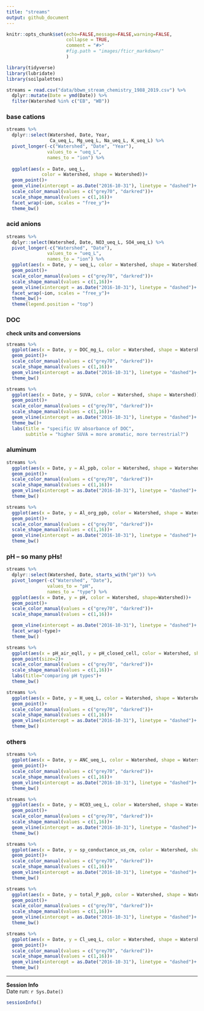 ```yaml
---
title: "streams"
output: github_document
---
```


```r
knitr::opts_chunk$set(echo=FALSE,message=FALSE,warning=FALSE,
                      collapse = TRUE,
                      comment = "#>"
                      #fig.path = "images/fticr_markdown/"
                      )

library(tidyverse)
library(lubridate)
library(soilpalettes)
```

```r
streams = read.csv("data/bbwm_stream_chemistry_1988_2019.csv") %>% 
  dplyr::mutate(Date = ymd(Date)) %>% 
  filter(Watershed %in% c("EB", "WB"))


```

### base cations

```r
streams %>% 
  dplyr::select(Watershed, Date, Year,
                Ca_ueq_L, Mg_ueq_L, Na_ueq_L, K_ueq_L) %>% 
  pivot_longer(-c("Watershed", "Date", "Year"),
               values_to = "ueq_L",
               names_to = "ion") %>% 
  
  ggplot(aes(x = Date, ueq_L,
             color = Watershed, shape = Watershed))+
  geom_point()+
  geom_vline(xintercept = as.Date("2016-10-31"), linetype = "dashed")+
  scale_color_manual(values = c("grey70", "darkred"))+
  scale_shape_manual(values = c(1,16))+
  facet_wrap(~ion, scales = "free_y")+
  theme_bw()
```

### acid anions

```r
streams %>% 
  dplyr::select(Watershed, Date, NO3_ueq_L, SO4_ueq_L) %>% 
  pivot_longer(-c("Watershed", "Date"),
               values_to = "ueq_L",
               names_to = "ion") %>% 
  ggplot(aes(x = Date, y = ueq_L, color = Watershed, shape = Watershed))+
  geom_point()+
  scale_color_manual(values = c("grey70", "darkred"))+
  scale_shape_manual(values = c(1,16))+
  geom_vline(xintercept = as.Date("2016-10-31"), linetype = "dashed")+
  facet_wrap(~ion, scales = "free_y")+
  theme_bw()+
  theme(legend.position = "top")

```


### DOC  
**check units and conversions**

```r
streams %>% 
  ggplot(aes(x = Date, y = DOC_mg_L, color = Watershed, shape = Watershed))+
  geom_point()+
  scale_color_manual(values = c("grey70", "darkred"))+
  scale_shape_manual(values = c(1,16))+
  geom_vline(xintercept = as.Date("2016-10-31"), linetype = "dashed")+
  theme_bw()

```

```r
streams %>% 
  ggplot(aes(x = Date, y = SUVA, color = Watershed, shape = Watershed))+
  geom_point()+
  scale_color_manual(values = c("grey70", "darkred"))+
  scale_shape_manual(values = c(1,16))+
  geom_vline(xintercept = as.Date("2016-10-31"), linetype = "dashed")+
  theme_bw()+
  labs(title = "specific UV absorbance of DOC",
       subtitle = "higher SUVA = more aromatic, more terrestrial?")
```

### aluminum

```r
streams %>% 
  ggplot(aes(x = Date, y = Al_ppb, color = Watershed, shape = Watershed))+
  geom_point()+
  scale_color_manual(values = c("grey70", "darkred"))+
  scale_shape_manual(values = c(1,16))+
  geom_vline(xintercept = as.Date("2016-10-31"), linetype = "dashed")+
  theme_bw()
```

```r
streams %>% 
  ggplot(aes(x = Date, y = Al_org_ppb, color = Watershed, shape = Watershed))+
  geom_point()+
  scale_color_manual(values = c("grey70", "darkred"))+
  scale_shape_manual(values = c(1,16))+
  geom_vline(xintercept = as.Date("2016-10-31"), linetype = "dashed")+
  theme_bw()
```

### pH -- so many pHs!

```r
streams %>% 
  dplyr::select(Watershed, Date, starts_with("pH")) %>% 
  pivot_longer(-c("Watershed", "Date"),
               values_to = "pH",
               names_to = "type") %>% 
  ggplot(aes(x = Date, y = pH, color = Watershed, shape=Watershed))+
  geom_point()+
  scale_color_manual(values = c("grey70", "darkred"))+
  scale_shape_manual(values = c(1,16))+

  geom_vline(xintercept = as.Date("2016-10-31"), linetype = "dashed")+
  facet_wrap(~type)+
  theme_bw()
```

```r
streams %>% 
  ggplot(aes(x = pH_air_eqll, y = pH_closed_cell, color = Watershed, shape = Watershed))+
  geom_point(size=2)+
  scale_color_manual(values = c("grey70", "darkred"))+
  scale_shape_manual(values = c(1,16))+
  labs(title="comparing pH types")+
  theme_bw()
```

```r
streams %>% 
  ggplot(aes(x = Date, y = H_ueq_L, color = Watershed, shape = Watershed))+
  geom_point()+
  scale_color_manual(values = c("grey70", "darkred"))+
  scale_shape_manual(values = c(1,16))+
  geom_vline(xintercept = as.Date("2016-10-31"), linetype = "dashed")+
  theme_bw()
```

### others

```r
streams %>% 
  ggplot(aes(x = Date, y = ANC_ueq_L, color = Watershed, shape = Watershed))+
  geom_point()+
  scale_color_manual(values = c("grey70", "darkred"))+
  scale_shape_manual(values = c(1,16))+
  geom_vline(xintercept = as.Date("2016-10-31"), linetype = "dashed")+
  theme_bw()
```

```r
streams %>% 
  ggplot(aes(x = Date, y = HCO3_ueq_L, color = Watershed, shape = Watershed))+
  geom_point()+
  scale_color_manual(values = c("grey70", "darkred"))+
  scale_shape_manual(values = c(1,16))+
  geom_vline(xintercept = as.Date("2016-10-31"), linetype = "dashed")+
  theme_bw()
```

```r
streams %>% 
  ggplot(aes(x = Date, y = sp_conductance_us_cm, color = Watershed, shape = Watershed))+
  geom_point()+
  scale_color_manual(values = c("grey70", "darkred"))+
  scale_shape_manual(values = c(1,16))+
  geom_vline(xintercept = as.Date("2016-10-31"), linetype = "dashed")+
  theme_bw()
```

```r
streams %>% 
  ggplot(aes(x = Date, y = total_P_ppb, color = Watershed, shape = Watershed))+
  geom_point()+
  scale_color_manual(values = c("grey70", "darkred"))+
  scale_shape_manual(values = c(1,16))+
  geom_vline(xintercept = as.Date("2016-10-31"), linetype = "dashed")+
  theme_bw()
```

```r
streams %>% 
  ggplot(aes(x = Date, y = Cl_ueq_L, color = Watershed, shape = Watershed))+
  geom_point()+
  scale_color_manual(values = c("grey70", "darkred"))+
  scale_shape_manual(values = c(1,16))+
  geom_vline(xintercept = as.Date("2016-10-31"), linetype = "dashed")+
  theme_bw()
```

---

**Session Info**  
Date run: `r Sys.Date()`  
```r
sessionInfo()
```




